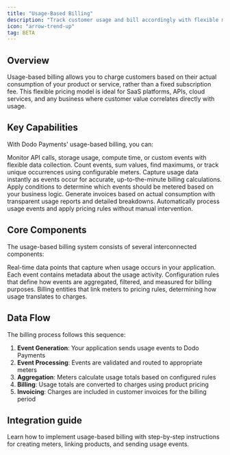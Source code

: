 ```yaml
---
title: "Usage-Based Billing"
description: "Track customer usage and bill accordingly with flexible metering and pricing models"
icon: "arrow-trend-up"
tag: BETA
---
```


## Overview

Usage-based billing allows you to charge customers based on their actual consumption of your product or service, rather than a fixed subscription fee. This flexible pricing model is ideal for SaaS platforms, APIs, cloud services, and any business where customer value correlates directly with usage.


## Key Capabilities

With Dodo Payments' usage-based billing, you can:

<CardGroup cols={2}>
<Card title="Track Any Metric" icon="chart-line">
Monitor API calls, storage usage, compute time, or custom events with flexible data collection.
</Card>

<Card title="Flexible Aggregation" icon="calculator">
Count events, sum values, find maximums, or track unique occurrences using configurable meters.
</Card>

<Card title="Real-time Metering" icon="clock">
Capture usage data instantly as events occur for accurate, up-to-the-minute billing calculations.
</Card>

<Card title="Advanced Filtering" icon="filter">
Apply conditions to determine which events should be metered based on your business logic.
</Card>

<Card title="Accurate Billing" icon="receipt">
Generate invoices based on actual consumption with transparent usage reports and detailed breakdowns.
</Card>

<Card title="Automated Processing" icon="gear">
Automatically process usage events and apply pricing rules without manual intervention.
</Card>
</CardGroup>


## Core Components

The usage-based billing system consists of several interconnected components:

<CardGroup cols={1}>
<Card title="Events" icon="bolt">
    Real-time data points that capture when usage occurs in your application. Each event contains metadata about the usage activity.
</Card>
<Card title="Meters" icon="sliders">
    Configuration rules that define how events are aggregated, filtered, and measured for billing purposes.
</Card>
<Card title="Products" icon="box">
    Billing entities that link meters to pricing rules, determining how usage translates to charges.
</Card>
</CardGroup>

## Data Flow

The billing process follows this sequence:

1. **Event Generation**: Your application sends usage events to Dodo Payments
2. **Event Processing**: Events are validated and routed to appropriate meters
3. **Aggregation**: Meters calculate usage totals based on configured rules
4. **Billing**: Usage totals are converted to charges using product pricing
5. **Invoicing**: Charges are included in customer invoices for the billing period

## Integration guide

<Card title="Complete Integration Guide" icon="code" href="/developer-resources/usage-based-billing-guide">
Learn how to implement usage-based billing with step-by-step instructions for creating meters, linking products, and sending usage events.
</Card>

